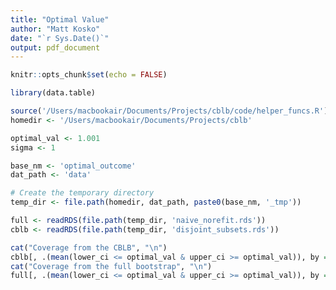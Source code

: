 ```yaml
---
title: "Optimal Value"
author: "Matt Kosko"
date: "`r Sys.Date()`"
output: pdf_document
---
```


```r
knitr::opts_chunk$set(echo = FALSE)
```

```r
library(data.table)

source('/Users/macbookair/Documents/Projects/cblb/code/helper_funcs.R')
homedir <- '/Users/macbookair/Documents/Projects/cblb'

optimal_val <- 1.001
sigma <- 1

base_nm <- 'optimal_outcome'
dat_path <- 'data'

# Create the temporary directory
temp_dir <- file.path(homedir, dat_path, paste0(base_nm, '_tmp'))

full <- readRDS(file.path(temp_dir, 'naive_norefit.rds'))
cblb <- readRDS(file.path(temp_dir, 'disjoint_subsets.rds'))

```


```r
cat("Coverage from the CBLB", "\n")
cblb[, .(mean(lower_ci <= optimal_val & upper_ci >= optimal_val)), by = c('n', 'gamma', 'subsets', 'B')]
cat("Coverage from the full bootstrap", "\n")
full[, .(mean(lower_ci <= optimal_val & upper_ci >= optimal_val)), by = c('n', 'type')]
```


